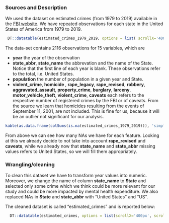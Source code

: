 
### Sources and Description

We used the dataset on estimated crimes (from 1979 to 2019) available in the [FBI website](https://crime-data-explorer.fr.cloud.gov/downloads-and-docs). We have repeated observations for each state in the United States of America from 1979 to 2019. 

```r
 DT::datatable(estimated_crimes_1979_2019, options = list( scrollX='400px', scrollY='300px'), caption = 'Raw data - Estimated Crimes 1979-2019 in US' )
```

The data-set contains 2116 observations for 15 variables, which are

<ul>
  <li> <b>year</b> the year of the observation </li>
  <li> <b>state_abbr</b>, <b>state_name</b> the abbrevation and the name of the
  State. Notice that the first line of each   year is blank. These observations
  refer to the total, i.e. United States.
  </li>
  <li><b>population</b> the number of population in a given year and State.
  </li>
  <li> <b>violent_crime</b>, <b>homicide </b>, <b>rape_legacy</b>,
  <b>rape_revised</b>, <b>robbery</b>, <b>aggravated_assault</b>,
  <b>property_crime</b>, <b>burglary</b>, <b>larceny</b>, <b>motor_vehicle_theft</b>, <b>violent_crime</b>, <b>caveats</b>
  each refers to the respective number of registered crimes by the FBI or of caveats. From the source we learn that homicides resulting from the events of September 11, 2001, are not included. This is fine for us, because it will be an outlier not significant for our analysis. 
  </li>
</ul>

```r
kable(as.data.frame(colSums(is.na(estimated_crimes_1979_2019))), 'simple', col.names = "Missing Values", caption='Missing values for each feature')
```

From above we can see how many NAs we have for each feature. Looking at this we already decide to not take into account <b>rape_revised</b> and <b>caveats</b>, while we already now that <b>state_name</b> and <b>state_abbr</b> missing values refers to United States, so we will fill them appropriately.

### Wrangling/cleaning

To clean this dataset we have to transform year values into numeric. Moreover, we change the name of column <b>state_name</b> to <b>State</b> and selected only some crime which we think could be more relevant for our study and could be more impacted by mental health expenditure.
We also replaced NAs in <b>State</b> and <b>state_abbr</b> with "United States" and "US".

The cleaned dataset is called "estimated_crimes" and is reported below:

```r
  DT::datatable(estimated_crimes, options = list(scrollX='400px', scrollY='300px'), caption = 'Cleaned data - Estimated Crimes 2004-2013 in US')
```
